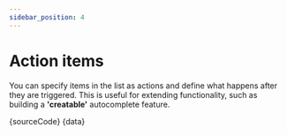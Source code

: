 ```yaml
---
sidebar_position: 4
---
```




# Action items

You can specify items in the list as actions and define what happens after they are triggered. This is useful for extending functionality, such as building a **'creatable'** autocomplete feature.

<ActionItems />

<Tabs>
  <TabItem value="ts" label="ActionItems.tsx">
    <CodeBlock language="tsx">{sourceCode}</CodeBlock>
  </TabItem>
  <TabItem value="data" label="data/fruits.ts">
    <CodeBlock language="ts">{data}</CodeBlock>
  </TabItem>
</Tabs>
